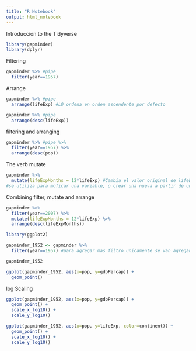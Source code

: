 ---
title: "R Notebook"
output: html_notebook
---

Introducción to the Tidyverse

```{r}
library(gapminder)
library(dplyr)

```

Filtering

```{r}
gapminder %>% #pipe
  filter(year==1957)

```

Arrange

```{r}

gapminder %>% #pipe
  arrange(lifeExp) #LO ordena en orden ascendente por defecto

gapminder %>% #pipe
  arrange(desc(lifeExp))

```
filtering and arranging

```{r}
gapminder %>% #pipe %>%
  filter(year==1957) %>%
  arrange(desc(pop))

```
The verb mutate

```{r}

gapminder %>%
  mutate(lifeExpMonths = 12*lifeExp) #Cambia el valor original de lifeExp, lo multiplica por 12, unicamente afecta los resultados mostrados, el data set original se mantiene sin cambios.
#se utiliza para moficar una variable, o crear una nueva a partir de una existente.

```

Combining filter, mutate and arrange

```{r}

gapminder %>% 
  filter(year==2007) %>%
  mutate(lifeExpMonths = 12*lifeExp) %>%
  arrange(desc(lifeExpMonths))

```
```{r}

library(ggplot2)

gapminder_1952 <- gapminder %>%
  filter(year==1957) #para agregar mas filtro unicamente se van agregando separados por coma filter(year==1952, continent=="Asia")

gapminder_1952

ggplot(gapminder_1952, aes(x=pop, y=gdpPercap)) + 
  geom_point()

```

log Scaling

```{r}
ggplot(gapminder_1952, aes(x=pop, y=gdpPercap)) + 
  geom_point() +
  scale_x_log10() +
  scale_y_log10()

```

```{r}
ggplot(gapminder_1952, aes(x=pop, y=lifeExp, color=continent)) + 
  geom_point() +
  scale_x_log10() +
  scale_y_log10()
```

